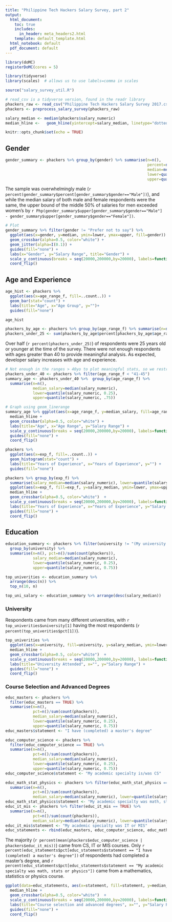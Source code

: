 ```yaml
---
title: "Philippine Tech Hackers Salary Survey, part 2"
output:
  html_document: 
    toc: true
    includes:
      in_header: meta_headers2.html
    template: default_template.html
  html_notebook: default
  pdf_document: default
---
```


```r
library(doMC)
registerDoMC(cores = 5)

library(tidyverse)
library(scales)  # allows us to use labels=comma in scales

source("salary_survey_util.R")

# read_csv is a tidyverse version, found in the readr library
phackers_raw <- read_csv("Philippine Tech Hackers Salary Survey 2017.csv")
phackers <- preprocess_salary_survey(phackers_raw)

salary_median <- median(phackers$salary_numeric)
median_hline <-   geom_hline(yintercept=salary_median, linetype="dotted", color="blue")

```

```r
knitr::opts_chunk$set(echo = TRUE)
```


## Gender
```r
gender_summary <- phackers %>% group_by(gender) %>% summarise(n=n(), 
                                                              percent=n()/sum(count(phackers)),
                                                              median=median(salary_numeric), 
                                                              lower=quantile(salary_numeric, 0.25), 
                                                              upper=quantile(salary_numeric, 0.75))
```

The sample was overwhelmingly male (`r percent(gender_summary$percent[gender_summary$gender=="Male"])`), and while the median salary of both male and female respondents were the same, the upper bound of the middle 50% of salaries for men exceeded women's by `r Php(gender_summary$upper[gender_summary$gender=="Male"] - gender_summary$upper[gender_summary$gender=="Female"])`.

```r
# Plot
gender_summary %>% filter(gender != "Prefer not to say") %>% 
  ggplot(aes(x=gender, y=median, ymin=lower, ymax=upper, fill=gender)) +  median_hline +
  geom_crossbar(alpha=0.5, color="white") + 
  geom_jitter(alpha=I(0.1)) + 
  guides(fill="none") + 
  labs(x="Gender", y="Salary Range", title="Gender") + 
  scale_y_continuous(breaks = seq(20000,200000,by=20000), labels=function(sal) {sprintf("%.0fK", sal / 1000)}) + 
  coord_flip()
```


## Age and Experience

```r
age_hist <- phackers %>% 
  ggplot(aes(x=age_range_f, fill=..count..)) + 
  geom_bar(stat="count") + 
  labs(title="Age", x="Age Group", y="")+
  guides(fill="none")

age_hist

phackers_by_age <- phackers %>% group_by(age_range_f) %>% summarise(n=n(), percent=n()/sum(count(phackers)))
phackers_under_25 <- sum(phackers_by_age$percent[phackers_by_age$age_range_f <= "21-25"])
```

Over half (`r percent(phackers_under_25)`) of respondents were 25 years old or younger at the time of the survey. There were not enough respondents with ages greater than 40 to provide meaningful analysis. As expected, developer salary increases with age and experience. 

```r
# Not enough in the ranges > 40yo to plot meaningful stats, so we restrict analysis to the ranges 40 and below
phackers_under_40 <- phackers %>% filter(age_range_f < "41-45") 
summary_age <- phackers_under_40 %>%  group_by(age_range_f) %>% 
  summarise(n=n(), 
            median_salary=median(salary_numeric), 
            lower=quantile(salary_numeric, 0.25), 
            upper=quantile(salary_numeric, .75)) 

# Graph using geom_linerange
summary_age %>% ggplot(aes(x=age_range_f, y=median_salary, fill=age_range_f, ymin=lower, ymax=upper)) +
  median_hline + 
  geom_crossbar(alpha=0.5, color="white") +
  labs(title="Age", x="Age Range", y="Salary Range") + 
  scale_y_continuous(breaks = seq(20000,200000,by=20000), labels=function(sal) {sprintf("%.0fK", sal / 1000)}) + 
  guides(fill="none") +
  coord_flip()
```

```r
phackers %>% 
  ggplot(aes(x=exp_f, fill=..count..)) + 
  geom_histogram(stat="count") + 
  labs(title="Years of Experience", x="Years of Experience", y="") +
  guides(fill="none")
```

```r
phackers %>% group_by(exp_f) %>% 
  summarise(salary_median=median(salary_numeric), lower=quantile(salary_numeric, 0.25), upper=quantile(salary_numeric, 0.75)) %>% 
  ggplot(aes(x=exp_f, fill=exp_f, y=salary_median, ymin=lower, ymax=upper)) + 
  median_hline + 
  geom_crossbar(alpha=0.5, color="white")  + 
  scale_y_continuous(breaks = seq(20000,200000,by=20000), labels=function(sal) {sprintf("%.0fK", sal / 1000)}) + 
  labs(title="Years of Experience", x="Years of Experience", y="Salary Range") +
  guides(fill="none") + 
  coord_flip()
```


## Education

```r
education_summary <- phackers %>% filter(university != "(My university is not listed)") %>%
  group_by(university) %>% 
  summarise(n=n(), pct=n()/sum(count(phackers)), 
            salary_median=median(salary_numeric), 
            lower=quantile(salary_numeric, 0.25), 
            upper=quantile(salary_numeric, 0.75))

top_univerities <- education_summary %>% 
  arrange(desc(n)) %>% 
  top_n(10, n)

top_uni_salary <- education_summary %>% arrange(desc(salary_median))
```
### University
Respondents came from many different universities, with `r top_univerities$university[1]` having the most respondents (`r percent(top_univerities$pct[1])`). 

```r
top_univerities %>% 
  ggplot(aes(x=university, fill=university, y=salary_median, ymin=lower, ymax=upper)) +
  median_hline + 
  geom_crossbar(alpha=0.5, color="white")  + 
  scale_y_continuous(breaks = seq(20000,200000,by=20000), labels=function(sal) {sprintf("%.0fK", sal / 1000)}) + 
  labs(title="University Attended", x="", y="Salary Range") +
  guides(fill="none") + 
  coord_flip()
```

### Course Selection and Advanced Degrees

```r
educ_masters <- phackers %>% 
  filter(educ_masters == TRUE) %>% 
  summarise(n=n(), 
            pct=n()/sum(count(phackers)),
            median_salary=median(salary_numeric), 
            lower=quantile(salary_numeric, 0.25), 
            upper=quantile(salary_numeric, 0.75))
educ_masters$statement <- "I have (completed) a master's degree"

educ_computer_science <- phackers %>% 
  filter(educ_computer_science == TRUE) %>% 
  summarise(n=n(), 
            pct=n()/sum(count(phackers)),
            median_salary=median(salary_numeric), 
            lower=quantile(salary_numeric, 0.25), 
            upper=quantile(salary_numeric, 0.75)) 
educ_computer_science$statement <- "My academic specialty is/was CS"

educ_math_stat_physics <- phackers %>% filter(educ_math_stat_physics == TRUE) %>% 
  summarise(n=n(), 
            pct=n()/sum(count(phackers)),
            median_salary=median(salary_numeric), lower=quantile(salary_numeric, 0.25), upper=quantile(salary_numeric, 0.75)) 
educ_math_stat_physics$statement <- "My academic specialty was math, stats or physics"
educ_it_mis <- phackers %>% filter(educ_it_mis == TRUE) %>% 
  summarise(n=n(), 
            pct=n()/sum(count(phackers)),
            median_salary=median(salary_numeric), lower=quantile(salary_numeric, 0.25), upper=quantile(salary_numeric, 0.75))
educ_it_mis$statement <- "My academic specialty was IT or MIS"
educ_statements <- rbind(educ_masters, educ_computer_science, educ_math_stat_physics, educ_it_mis)
```

The majority (`r percent(mean(phackers$educ_computer_science | phackers$educ_it_mis))`) came from CS, IT or MIS courses. Only `r percent(educ_statements$pct[educ_statements$statement == "I have (completed) a master's degree"])` of respondents had completed a master's degree, and `r percent(educ_statements$pct[educ_statements$statement == "My academic specialty was math, stats or physics"])` came from a mathematics, statistics or physics course.

```r

ggplot(data=educ_statements, aes(x=statement, fill=statement, y=median_salary, ymin=lower, ymax=upper)) +
  median_hline + 
  geom_crossbar(alpha=0.5, color="white")  + 
  scale_y_continuous(breaks = seq(20000,200000,by=20000), labels=function(sal) {sprintf("%.0fK", sal / 1000)}) + 
  labs(title="Course selection and advanced degrees", x="", y="Salary Range") +
  guides(fill="none") + 
  coord_flip()
```
